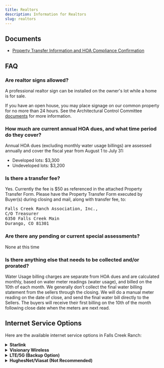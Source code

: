 ```yaml
---
title: Realtors
description: Information for Realtors
slug: realtors
---
```



## Documents

- [Property Transfer Information and HOA Compliance Confirmation](/uploads/documents/forms/property_transfer_information_and_hoa_compliance_confirmation_2023.pdf)

## FAQ

### Are realtor signs allowed?

A professional realtor sign can be installed on the owner's lot while a home is for sale. 

If you have an open house, you may place signage on our common property for no more than 24 hours. See the
Architectural Control Committee [documents](/committees/architectural-control#documents) for more information.

### How much are current annual HOA dues, and what time period do they cover?

Annual HOA dues (excluding monthly water usage billings) are assessed annually and cover the fiscal year from
August 1 to July 31:

- Developed lots: $3,300
- Undeveloped lots: $3,200

### Is there a transfer fee?

Yes. Currently the fee is $50 as referenced in the attached Property Transfer Form. Please
have the Property Transfer Form executed by Buyer(s) during closing and mail, along with
transfer fee, to: 

<pre>
Falls Creek Ranch Association, Inc., 
C/O Treasurer
6350 Falls Creek Main
Durango, CO 81301
</pre>

### Are there any pending or current special assessments?

None at this time

### Is there anything else that needs to be collected and/or prorated?

Water Usage billing charges are separate from HOA dues and are calculated monthly, based
on water meter readings (water usage), and billed on the 10th of each month. We generally
don’t collect the final water billing statement from the sellers through the closing. We will do a
manual meter reading on the date of close, and send the final water bill directly to the Sellers.
The buyers will receive their first billing on the 10th of the month following close date when the
meters are next read.

## Internet Service Options

Here are the available internet service options in Falls Creek Ranch:

<details>
<summary><h4 style="display: inline;">Starlink</h4></summary>

- Type: Low Earth Orbit Satellite
- Speed: Up to 300Mbps download, 20-25Mbps upload (average)
- Latency: 20-40ms
- Features:
  - Ground station in Salt Lake City, UT as of 2025
  - Best overall performance
  - CGNat (Carrier Grade NAT)
- Considerations: Higher cost but premium performance
- First Month Free: [Starlink](https://www.starlink.com/residential?referral=RC-964112-48872-19)
</details>

<details>
<summary><h4 style="display: inline;">Visionary Wireless</h4></summary>

- Type: Fixed Wireless (WISP)
- Speed: Up to 25Mbps
- Latency: 40-60ms
- Features:
  - Average performance
  - Lower cost option
- Considerations: May experience interference during storms
- Check availability: [Visionary Wireless](https://order.vcn.com/)
</details>

<details>
<summary><h4 style="display: inline;">LTE/5G (Backup Option)</h4></summary>

- Type: Cellular
- Features:
  - DIY setup with cellular modems required
  - No direct carrier home 5G services available in FCR
- Considerations: Higher cost, best suited as backup solution
</details>

<details>
<summary><h4 style="display: inline;">HughesNet/Viasat (Not Recommended)</h4></summary>

Geostationary satellite services (HughesNet, Viasat) are not recommended due to:

- High latency
- Data caps
- Limited performance
</details>

<FileHistory file="src/content/docs/realtors.mdx" />